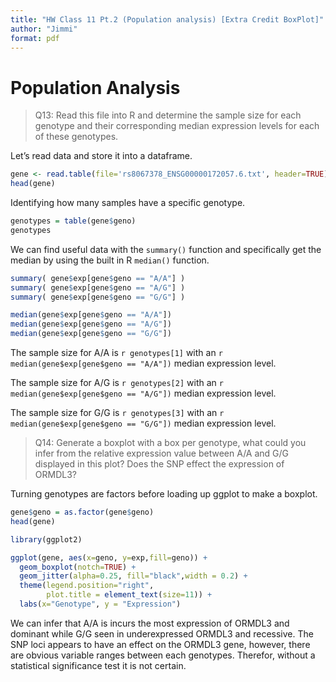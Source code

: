 ```yaml
---
title: "HW Class 11 Pt.2 (Population analysis) [Extra Credit BoxPlot]"
author: "Jimmi"
format: pdf
---
```


# Population Analysis

>Q13: Read this file into R and determine the sample size for each genotype and their corresponding median expression levels for each of these genotypes.

Let's read data and store it into a dataframe.

```r
gene <- read.table(file='rs8067378_ENSG00000172057.6.txt', header=TRUE)
head(gene)
```

Identifying how many samples have a specific genotype.

```r
genotypes = table(gene$geno)
genotypes
```

We can find useful data with the `summary()` function and specifically get the median by using the built in R `median()` function.

```r
summary( gene$exp[gene$geno == "A/A"] )
summary( gene$exp[gene$geno == "A/G"] )
summary( gene$exp[gene$geno == "G/G"] )

median(gene$exp[gene$geno == "A/A"])
median(gene$exp[gene$geno == "A/G"])
median(gene$exp[gene$geno == "G/G"])
```

The sample size for A/A is `r genotypes[1]` with an `r median(gene$exp[gene$geno == "A/A"])` median expression level.

The sample size for A/G is `r genotypes[2]` with an `r median(gene$exp[gene$geno == "A/G"])` median expression level.

The sample size for G/G is `r genotypes[3]` with an `r median(gene$exp[gene$geno == "G/G"])` median expression level.

>Q14: Generate a boxplot with a box per genotype, what could you infer from the relative expression value between A/A and G/G displayed in this plot? Does the SNP effect the expression of ORMDL3?

Turning genotypes are factors before loading up ggplot to make a boxplot.

```r
gene$geno = as.factor(gene$geno)
head(gene)
```

```r
library(ggplot2)

ggplot(gene, aes(x=geno, y=exp,fill=geno)) + 
  geom_boxplot(notch=TRUE) +
  geom_jitter(alpha=0.25, fill="black",width = 0.2) + 
  theme(legend.position="right",
        plot.title = element_text(size=11)) +
  labs(x="Genotype", y = "Expression")
```

We can infer that A/A is incurs the most expression of ORMDL3 and dominant while G/G seen in underexpressed ORMDL3 and recessive. The SNP loci appears to have an effect on the ORMDL3 gene, however, there are obvious variable ranges between each genotypes. Therefor, without a statistical significance test it is not certain.



